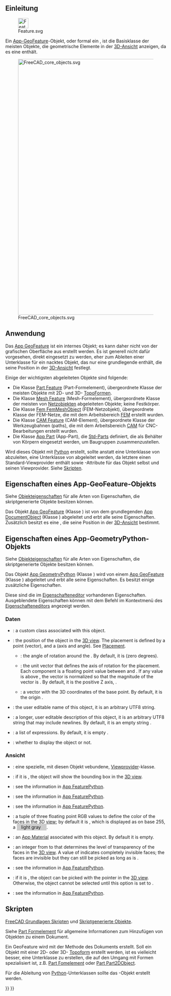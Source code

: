 <languages/>
{{TOCright}}

<span id="Introduction"></span>
==Einleitung==

[[File:Feature.svg|32px]]

Ein [[App_GeoFeature/de|App-GeoFeature]]-Objekt, oder formal ein {{incode|App::GeoFeature}}, ist die Basisklasse der meisten Objekte, die geometrische Elemente in der [[3D_view/de|3D-Ansicht]] anzeigen, da es eine {{PropertyData/de|Placement}} enthält.

[[File:FreeCAD_core_objects.svg|800px]]

{{Caption|Vereinfachtes Diagramm der Beziehungen zwischen den Kernobjekten in FreeCAD}}

<span id="Usage"></span>
==Anwendung==

Das [[App_GeoFeature/de|App GeoFeature]] ist ein internes Objekt; es kann daher nicht von der grafischen Oberfläche aus erstellt werden. Es ist generell nicht dafür vorgesehen, direkt eingesetzt zu werden, eher zum Ableiten einer Unterklasse für ein nacktes Objekt, das nur eine grundlegende {{PropertyData/de|Placement}} enthält, die seine Position in der [[3D_view/de|3D-Ansicht]] festlegt.

Einige der wichtigsten abgeleiteten Objekte sind folgende:
* Die Klasse [[Part_Feature/de|Part Feature]] (Part-Formelement), übergeordnete Klasse der meisten Objekte mit 2D- und 3D- [[Part_TopoShape/de|TopoFormen]].
* Die Klasse [[Mesh_Feature/de|Mesh Feature]] (Mesh-Formelement), übergeordnete Klasse der meisten von [[Mesh_MeshObject/de|Netzobjekten]] abgeleiteten Objekte; keine Festkörper.
* Die Klasse [[FEM_Mesh/de|Fem FemMeshObject]] (FEM-Netzobjekt), übergeordnete Klasse der FEM-Netze, die mit dem Arbeitsbereich [[FEM_Workbench/de|FEM]] erstellt wurden.
* Die Klasse [[CAM_Feature/de|CAM Feature]] (CAM-Element), übergeordnete Klasse der Werkzeugbahnen (paths), die mit dem Arbeitsbereich [[CAM_Workbench/de|CAM]] für CNC-Bearbeitungen erstellt wurden.
* Die Klasse [[App_Part/de|App Part]] (App-Part), die [[Std_Part/de|Std-Parts]] definiert, die als Behälter von Körpern eingesetzt werden, um Baugruppen zusammenzustellen.

Wird dieses Objekt mit [[Python/de|Python]] erstellt, sollte anstatt eine Unterklasse von {{incode|App::GeoFeature}} abzuleiten, eine Unterklasse von {{incode|App::GeometryPython}} abgeleitet werden, da letztere einen Standard-Viewprovider enthält sowie {{incode|Proxy}}-Attribute für das Objekt selbst und seinen Viewprovider. Siehe [[App_GeoFeature/de#Skripten|Skripten]].

<span id="Properties_App_GeoFeature"></span>
==Eigenschaften eines App-GeoFeature-Objekts==

Siehe [[Property/de|Objekteigenschaften]] für alle Arten von Eigenschaften, die skriptgenerierte Objekte besitzen können.

Das Objekt [[App_GeoFeature/de|App GeoFeature]] (Klasse {{incode|App::GeoFeature}}) ist von dem grundlegenden [[App_DocumentObject/de|App DocumentObject]] (Klasse {{incode|App::DocumentObject}}) abgeleitet und erbt alle seine Eigenschaften. Zusätzlich besitzt es eine {{PropertyData/de|Placement}}, die seine Position in der [[3D_view/de|3D-Ansicht]] bestimmt.

<span id="Properties_App_GeometryPython"></span>
==Eigenschaften eines App-GeometryPython-Objekts==

Siehe [[Property/de|Objekteigenschaften]] für alle Arten von Eigenschaften, die skriptgenerierte Objekte besitzen können.

Das Objekt [[App_GeoFeature/de|App GeometryPython]] (Klasse {{incode|App::GeometryPython}}) wird von einem [[App_GeoFeature/de|App GeoFeature]] (Klasse {{incode|App::GeoFeature}}) abgeleitet und erbt alle seine Eigenschaften. Es besitzt einige zusätzliche Eigenschaften.

Diese sind die im [[Property_editor/de|Eigenschafteneditor]] vorhandenen Eigenschaften. Ausgeblendete Eigenschaften können mit dem Befehl {{MenuCommand|Alle anzeigen}} im Kontextmenü des [[Property_editor/de|Eigenschafteneditors]] angezeigt werden.

<span id="Data"></span>
===Daten===

{{TitleProperty|Basis}}

* {{PropertyData|Proxy|PythonObject|Hidden}}: a custom class associated with this object.
* {{PropertyData|Placement|Placement}}: the position of the object in the [[3D_view|3D view]]. The placement is defined by a {{incode|Base}} point (vector), and a {{incode|Rotation}} (axis and angle). See [[Placement|Placement]].
** {{PropertyData|Angle}}: the angle of rotation around the {{PropertyData|Axis}}. By default, it is {{value|0°}} (zero degrees).
** {{PropertyData|Axis}}: the unit vector that defines the axis of rotation for the placement. Each component is a floating point value between {{value|0}} and {{value|1}}. If any value is above {{value|1}}, the vector is normalized so that the magnitude of the vector is {{value|1}}. By default, it is the positive Z axis, {{value|(0, 0, 1)}}.
** {{PropertyData|Position}}: a vector with the 3D coordinates of the base point. By default, it is the origin {{value|(0, 0, 0)}}.
* {{PropertyData|Label|String}}: the user editable name of this object, it is an arbitrary UTF8 string.
* {{PropertyData|Label2|String|Hidden}}: a longer, user editable description of this object, it is an arbitrary UTF8 string that may include newlines. By default, it is an empty string {{value|""}}.
* {{PropertyData|Expression Engine|ExpressionEngine|Hidden}}: a list of expressions. By default, it is empty {{value|[]}}.
* {{PropertyData|Visibility|Bool|Hidden}}: whether to display the object or not.

<span id="View"></span>
===Ansicht===

{{TitleProperty|Basis}}
* {{PropertyView/de|Proxy|PythonObject|Hidden}}: eine spezielle, mit diesen Objekt vebundene, [[Viewprovider/de|Viewprovider]]-klasse.

{{TitleProperty|Display Options}}
* {{PropertyView|Bounding Box|Bool}}: if it is {{TRUE}}, the object will show the bounding box in the [[3D_view|3D view]].
* {{PropertyView|Display Mode|Enumeration}}: see the information in [[App_FeaturePython|App FeaturePython]].
* {{PropertyView|Show In Tree|Bool}}: see the information in [[App_FeaturePython|App FeaturePython]].
* {{PropertyView|Visibility|Bool}}: see the information in [[App_FeaturePython|App FeaturePython]].

{{TitleProperty|Object Style}}
* {{PropertyView|Shape Color|Color}}: a tuple of three floating point RGB values {{value|(r,g,b)}} to define the color of the faces in the [[3D_view|3D view]]; by default it is {{value|(0.8, 0.8, 0.8)}}, which is displayed as {{value|[204, 204, 204]}} on base 255, a <span style="background-color:#ccc; width:3em; height:12pt; padding: 2px 1em 2px;"> light gray </span>.
* {{PropertyView|Shape Material|Material|Hidden}}: an [[App_Material|App Material]] associated with this object. By default it is empty.
* {{PropertyView|Transparency|Percent}}: an integer from {{value|0}} to {{value|100}} that determines the level of transparency of the faces in the [[3D_view|3D view]]. A value of {{value|100}} indicates completely invisible faces; the faces are invisible but they can still be picked as long as {{PropertyView|Selectable}} is {{TRUE}}.

{{TitleProperty|Selection}}
* {{PropertyView|On Top When Selected|Enumeration}}: see the information in [[App_FeaturePython|App FeaturePython]].
* {{PropertyView|Selectable|Bool}}: if it is {{TRUE}}, the object can be picked with the pointer in the [[3D_view|3D view]]. Otherwise, the object cannot be selected until this option is set to {{TRUE}}.
* {{PropertyView|Selection Style|Enumeration}}: see the information in [[App_FeaturePython|App FeaturePython]].

<span id="Scripting"></span>
==Skripten==

{{Emphasis|Siehe auch:}} [[FreeCAD_Scripting_Basics/de|FreeCAD Grundlagen Skripten]] und [[Scripted_objects/de|Skriptgenerierte Objekte]].

Siehe [[Part_Feature/de|Part Formelement]] für allgemeine Informationen zum Hinzufügen von Objekten zu einem Dokument.

Ein GeoFeature wird mit der Methode {{incode|addObject()}} des Dokuments erstellt. Soll ein Objekt mit einer 2D- oder 3D- [[Part_TopoShape|Topoform]] erstellt werden, ist es vielleicht besser, eine Unterklasse zu erstellen, die auf den Umgang mit Formen spezialisiert ist, z.B. [[Part_Feature/de|Part Fomelement]] oder [[Part_Part2DObject/de|Part Part2DObject]].

{{Code|code=
import FreeCAD as App

doc = App.newDocument()
obj = App.ActiveDocument.addObject("App::GeoFeature", "Name")
obj.Label = "Custom label"
}}

Für die Ableitung von [[Python/de|Python]]-Unterklassen sollte das {{incode|App::GeometryPython}}-Objekt erstellt werden.

{{Code|code=
import FreeCAD as App

doc = App.newDocument()
obj = App.ActiveDocument.addObject("App::GeometryPython", "Name")
obj.Label = "Custom label"
}}


{{Document_objects_navi{{#translation:}}}}
{{Userdocnavi{{#translation:}}}}